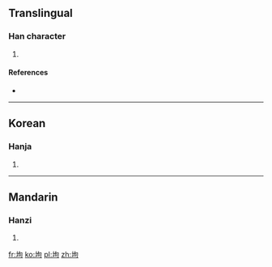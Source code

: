 ==Translingual==

===Han character===
{{Han char|rn=32|rad=土|as=05|sn=8|four=|canj=土心口 (GPR)}}

# {{defn|Han|sort=土05}}

====References====
* {{Han ref|kx=0227.020|dkj=04997|dj=0462.180|hdz=10434.010|uh=5778|ud=22392}}

----

==Korean==

===Hanja===
{{ko-hanja|hangeul=구|rv=gu|mr=ku}}

# {{defn|Korean|sort=土05}}

----

==Mandarin==

===Hanzi===
{{cmn-hanzi|pin=[[bō]] ([[bo1]]), [[gòu]] ([[gou4]])|wg=po<sup>1</sup>, kou<sup>4</sup>}}

# {{defn|Mandarin|sort=土05}}

[[fr:坸]]
[[ko:坸]]
[[pl:坸]]
[[zh:坸]]
